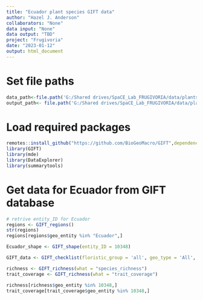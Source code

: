 ```yaml
---
title: "Ecuador plant species GIFT data"
author: "Hazel J. Anderson"
collaborators: "None"
data input: "None"
data output: "TBD"
project: "Frugivoria"
date: "2023-01-12"
output: html_document
---
```



# Set file paths
```r
data_path<-file.path('G:/Shared drives/SpaCE_Lab_FRUGIVORIA/data/plants/L0')
output_path<- file.path('G:/Shared drives/SpaCE_Lab_FRUGIVORIA/data/plants/L0')
```

# Load required packages
```r
remotes::install_github("https://github.com/BioGeoMacro/GIFT",dependencies = TRUE)
library(GIFT)
library(mde)
library(DataExplorer)
library(summarytools)
```

# Get data for Ecuador from GIFT database
```r
# retrive entity_ID for Ecuador
regions <- GIFT_regions()
str(regions)
regions[regions$geo_entity %in% "Ecuador",]

```

```r
Ecuador_shape <- GIFT_shape(entity_ID = 10348)
```

```r
GIFT_data <- GIFT_checklist(floristic_group = 'all', geo_type = 'All', shp = Ecuador_shape, overlap = 'extent_intersect', taxonomic_group = TRUE)
```

```r
richness <- GIFT_richness(what = "species_richness")
trait_coverage <- GIFT_richness(what = "trait_coverage")
```

```r
richness[richness$geo_entity %in% 10348,]
trait_coverage[trait_coverage$geo_entity %in% 10348,]
```

```r

```

